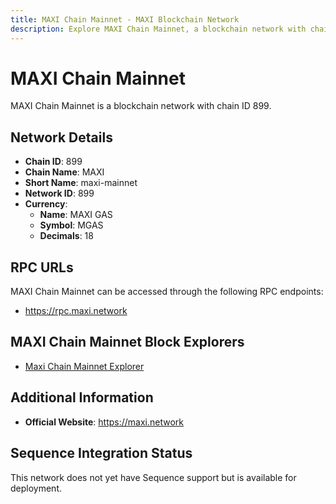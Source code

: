 ```yaml
--- 
title: MAXI Chain Mainnet - MAXI Blockchain Network
description: Explore MAXI Chain Mainnet, a blockchain network with chain ID 899. Learn about its native currency, MAXI GAS, and how to interact with the network.
---
```


# MAXI Chain Mainnet

MAXI Chain Mainnet is a blockchain network with chain ID 899.

## Network Details

- **Chain ID**: 899
- **Chain Name**: MAXI
- **Short Name**: maxi-mainnet
- **Network ID**: 899
- **Currency**: 
  - **Name**: MAXI GAS
  - **Symbol**: MGAS
  - **Decimals**: 18

## RPC URLs

MAXI Chain Mainnet can be accessed through the following RPC endpoints:

- https://rpc.maxi.network

## MAXI Chain Mainnet Block Explorers

- [Maxi Chain Mainnet Explorer](https://mainnet.maxi.network)

## Additional Information

- **Official Website**: https://maxi.network

## Sequence Integration Status

This network does not yet have Sequence support but is available for deployment.
